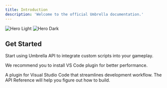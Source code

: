```yaml
---
title: Introduction
description: 'Welcome to the official Umbrella documentation.'
---
```


<img
  className="block dark:hidden"
  src="/images/api-light.svg"
  alt="Hero Light"
/>
<img
  className="hidden dark:block"
  src="/images/api-dark.svg"
  alt="Hero Dark"
/>

## Get Started

Start using Umbrella API to integrate custom scripts into your gameplay. 

<Tip>We recommend you to install VS Code plugin for better performance.</Tip>

<CardGroup cols={2}>
  <Card
    title="VS Code Plugin"
    icon="puzzle-piece"
    href="https://marketplace.visualstudio.com/items?itemName=ILKA.umbrella-vscode"
  >
    A plugin for Visual Studio Code that streamlines development workflow.
  </Card>
  <Card
    title="API Reference"
    icon="image"
    href="https://mintlify.com/docs/development"
  >
    The API Reference will help you figure out how to build.
  </Card>
</CardGroup>
